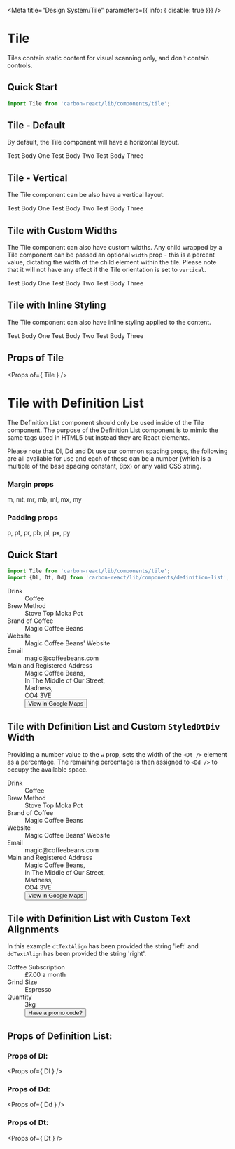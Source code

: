 
<Meta title="Design System/Tile" parameters={{ info: { disable: true }}} />

# Tile
Tiles contain static content for visual scanning only, and don't contain controls.

## Quick Start
```jsx
import Tile from 'carbon-react/lib/components/tile';
```
## Tile - Default
By default, the Tile component will have a horizontal layout.

<Preview>
    <Story name ='Default'>
        <Tile>
        <Content title="Test Title One">
            Test Body One
        </Content>
        <Content title="Test Title Two">
            Test Body Two
        </Content>
        <Content title="Test Title Three">
            Test Body Three
        </Content>
        </Tile>
    </Story>
</Preview>

## Tile - Vertical
The Tile component can be also have a vertical layout. 

<Preview>
    <Story name ='Vertical'>
        <Tile  orientation='Vertical'>
        <Content title="Test Title One">
            Test Body One
        </Content>
        <Content title="Test Title Two">
            Test Body Two
        </Content>
        <Content title="Test Title Three">
            Test Body Three
        </Content>
        </Tile>
    </Story>
</Preview>

## Tile with Custom Widths
The Tile component can also have custom widths. Any child wrapped by a Tile component can be passed an optional `width` prop - this is a percent value, dictating the width of the child element within the tile. 
Please note that it will not have any effect if the Tile orientation is set to `vertical`.

<Preview>
    <Story name ='Custom Widths'>
        <Tile
        as="tile"
        orientation="horizontal"
        padding="M"
        pixelWidth={0}
        width={75}
        >
        <Content
            align="left"
            as="primary"
            bodyFullWidth={false}
            inline={false}
            title="Test Title One"
            width={40}
        >
            Test Body One
        </Content>
        <Content
            align="left"
            as="primary"
            bodyFullWidth={false}
            inline={false}
            title="Test Title Two"
            width={80}
        >
            Test Body Two
        </Content>
        <Content
            align="left"
            as="primary"
            bodyFullWidth={false}
            inline={false}
            title="Test Title Three"
            width={120}
        >
            Test Body Three
        </Content>
        </Tile>
    </Story>
</Preview>

## Tile with Inline Styling
The Tile component can also have inline styling applied to the content.

<Preview>
    <Story name ='with Inline'>
        <Tile
        as="tile"
        orientation="horizontal"
        padding="M"
        pixelWidth={0}
        width={0}
        >
        <Content
            align="left"
            as="primary"
            bodyFullWidth={false}
            inline={true}
            title="Test Title One"
            width={80}
        >
            Test Body One
        </Content>
        <Content
            align="left"
            as="primary"
            bodyFullWidth={false}
            inline={true}
            title="Test Title Two"
            width={80}
        >
            Test Body Two
        </Content>
        <Content
            align="left"
            as="primary"
            bodyFullWidth={false}
            inline={true}
            title="Test Title Three"
            width={80}
        >
            Test Body Three
        </Content>
        </Tile>
    </Story>
</Preview>

## Props of Tile
<Props of={ Tile } />

# Tile with Definition List
The Definition List component should only be used inside of the Tile component. The purpose of the Definition List component is to mimic
the same tags used in HTML5 but instead they are React elements. 

Please note that Dl, Dd and Dt use our common spacing props, the following are all available for use and each of these can be a number (which is a multiple of the base spacing constant, 8px) or any valid CSS string. 
### Margin props 
m, mt, mr, mb, ml, mx, my

### Padding props 
p, pt, pr, pb, pl, px, py

## Quick Start
```jsx
import Tile from 'carbon-react/lib/components/tile';
import {Dl, Dt, Dd} from 'carbon-react/lib/components/definition-list';
```
<Preview>
  <Story name ='Tile with Definition List - default'>
    <Tile width={95}>
      <Dl>
        <Dt>Drink</Dt>
        <Dd>Coffee</Dd>
        <Dt>Brew Method</Dt>
        <Dd>Stove Top Moka Pot</Dd>
        <Dt>Brand of Coffee</Dt>
        <Dd>Magic Coffee Beans</Dd>
        <Dt>Website</Dt>
        <Dd><Link href='www.sage.com'>Magic Coffee Beans' Website</Link></Dd>
        <Dt>Email</Dt>
        <Dd><Link href='magic@coffeebeans.com'>magic@coffeebeans.com</Link></Dd>
        <Dt>Main and Registered Address</Dt>
        <Dd mb='4px'>Magic Coffee Beans,</Dd>
        <Dd mb='4px'>In The Middle of Our Street,</Dd>
        <Dd mb='4px'>Madness,</Dd>
        <Dd mb='4px'>CO4 3VE</Dd>
        <Dd>
          <Button 
            buttonType='tertiary' 
            iconType="link" 
            iconPosition="after"
            href='https://goo.gl/maps/GMReLoBpbn9mdZVZ7'>
            View in Google Maps
          </Button> 
        </Dd>
      </Dl>
    </Tile>
  </Story>
</Preview>

## Tile with Definition List and Custom `StyledDtDiv` Width

Providing a number value to the `w` prop, sets the width of the `<Dt />` element as a percentage. The remaining percentage is then assigned to `<Dd />` to occupy the available space.

<Preview>
  <Story name ='Tile with Definition List with custom width'>
    <Tile width={95}>
      <Dl w={40}>
        <Dt>Drink</Dt>
        <Dd>Coffee</Dd>
        <Dt>Brew Method</Dt>
        <Dd>Stove Top Moka Pot</Dd>
        <Dt>Brand of Coffee</Dt>
        <Dd>Magic Coffee Beans</Dd>
        <Dt>Website</Dt>
        <Dd><Link href='www.sage.com'>Magic Coffee Beans' Website</Link></Dd>
        <Dt>Email</Dt>
        <Dd><Link href='magic@coffeebeans.com'>magic@coffeebeans.com</Link></Dd>
        <Dt>Main and Registered Address</Dt>
        <Dd mb='4px'>Magic Coffee Beans,</Dd>
        <Dd mb='4px'>In The Middle of Our Street,</Dd>
        <Dd mb='4px'>Madness,</Dd>
        <Dd mb='4px'>CO4 3VE</Dd>
        <Dd>
          <Button 
            buttonType='tertiary' 
            iconType="link" 
            iconPosition="after"
            href='https://goo.gl/maps/GMReLoBpbn9mdZVZ7'>
            View in Google Maps
          </Button> 
        </Dd>
      </Dl>
    </Tile>
  </Story>
</Preview>

## Tile with Definition List with Custom Text Alignments

In this example `dtTextAlign` has been provided the string 'left' and `ddTextAlign` has been provided the string 'right'.

<Preview>
  <Story name ='Tile with Definition with List Custom Text Alignments'>
    <Tile width={40}>
      <Dl w={40} dtTextAlign='left' ddTextAlign='right'>
        <Dt>Coffee Subscription</Dt>
        <Dd>£7.00 a month</Dd>
        <Dt>Grind Size</Dt>
        <Dd>Espresso</Dd>
        <Dt>Quantity</Dt>
        <Dd>3kg</Dd>
        <Dd> 
          <Button 
            buttonType='tertiary' 
            href='https://goo.gl/maps/GMReLoBpbn9mdZVZ7'>
            Have a promo code?
          </Button> 
        </Dd>
      </Dl>
    </Tile>
  </Story>
</Preview>

## Props of Definition List:

### Props of Dl:
<Props of={ Dl } />

### Props of Dd:
<Props of={ Dd } />

### Props of Dt:
<Props of={ Dt } />
